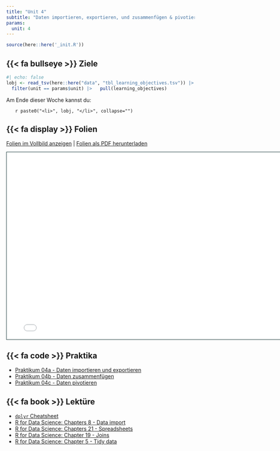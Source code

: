 ```yaml
---
title: "Unit 4"
subtitle: "Daten importieren, exportieren, und zusammenfügen & pivotieren"
params:
  unit: 4
---
```


```r
source(here::here('_init.R'))
```

## {{< fa bullseye >}} Ziele

```r
#| echo: false
lobj <- read_tsv(here::here("data", "tbl_learning_objectives.tsv")) |>
  filter(unit == params$unit) |>   pull(learning_objectives)
```

Am Ende dieser Woche kannst du:

<ol>`r paste0("<li>", lobj, "</li>", collapse="")`</ol>

<!-- `r paste0("- ", lobj, "\n")` -->

<!-- `r  purrr::map(lobj, \(x) paste0("- ", x, "\n"))` -->

## {{< fa display >}} Folien

[Folien im Vollbild anzeigen](../slides/slide-04-import-pivot.qmd) \| [Folien als PDF herunterladen](../slides/slide-04-import-pivot.pdf)

```{=html}
<iframe class="slide-deck" width="780" height="500" src= ../slides/slide-04-import-pivot.html title="Unit 5 - Importing and exporting data" style="border: 1px solid #123233;"></iframe>
```

## {{< fa code >}} Praktika

-   [Praktikum 04a - Daten importieren und exportieren](../exercises/unit04/prak-04a-import-export.qmd)
-   [Praktikum 04b - Daten zusammenfügen](../exercises/unit04/prak-04b-join-firmen.qmd) 
-   [Praktikum 04c - Daten pivotieren](../exercises/unit04/prak-04c-pivot.qmd) 

## {{< fa book >}} Lektüre

-   [`dplyr` Cheatsheet](https://rstudio.github.io/cheatsheets/html/data-transformation.html)
-   [R for Data Science: Chapters 8 - Data import](https://r4ds.hadley.nz/data-import)
-   [R for Data Science: Chapters 21 - Spreadsheets](https://r4ds.hadley.nz/spreadsheets)
-   [R for Data Science: Chapter 19 - Joins](https://r4ds.hadley.nz/joins)
-   [R for Data Science: Chapter 5 - Tidy data](https://r4ds.hadley.nz/data-tidy)
